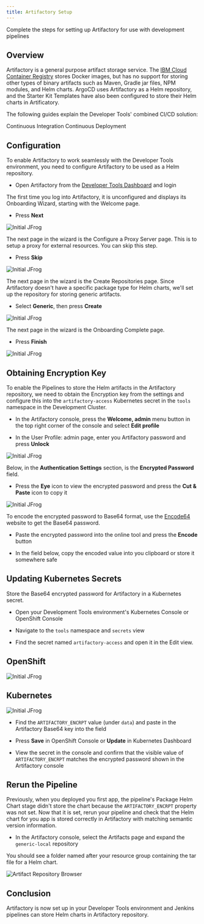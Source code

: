 ```yaml
---
title: Artifactory Setup
---
```


<PageDescription>

Complete the steps for setting up Artifactory for use with development pipelines

</PageDescription>

## Overview

Artifactory is a general purpose artifact storage service. The 
[IBM Cloud Container Registry](https://cloud.ibm.com/docs/services/Registry) 
stores Docker images, but has no support for storing other types of binary artifacts such as Maven, 
Gradle jar files, NPM modules, and Helm charts. ArgoCD uses Artifactory as a Helm repository, 
and the Starter Kit Templates have also been configured to store their Helm charts in Artificatory.

The following guides explain the Developer Tools' combined CI/CD solution:

<AnchorLinks small>
  <AnchorLink to="/guides/continuous-integration">Continuous Integration</AnchorLink>
  <AnchorLink to="/guides/continuous-deployment">Continuous Deployment</AnchorLink>
</AnchorLinks>

##  Configuration

To enable Artifactory to work seamlessly with the Developer Tools environment, you need to configure Artifactory to
be used as a Helm repository.

- Open Artifactory from the [Developer Tools Dashboard](/getting-started/dashboard) and login

The first time you log into Artifactory, it is unconfigured and displays its Onboarding Wizard, starting with the Welcome page.

- Press **Next**

<ArtDirection>

![Initial JFrog](/images/initialjfrog.png)

</ArtDirection>

The next page in the wizard is the Configure a Proxy Server page. This is to setup a proxy for external resources. You can skip this
step.

- Press **Skip**

<ArtDirection>

![Initial JFrog](/images/setupproxy.png)

</ArtDirection>

The next page in the wizard is the Create Repositories page. Since Artifactory doesn't have a specific package type for Helm charts, we'll set up the repository for storing generic artifacts.

- Select **Generic**, then press **Create**

<ArtDirection>

![Initial JFrog](/images/createrepository.png)

</ArtDirection>

The next page in the wizard is the Onboarding Complete page. 

- Press **Finish**

<ArtDirection>

![Initial JFrog](/images/completejfrog.png)

</ArtDirection>

## Obtaining Encryption Key

To enable the Pipelines to store the Helm artifacts in the Artifactory repository, we need to obtain the Encryption key
from the settings and configure this into the `artifactory-access` Kubernetes secret in the `tools` namespace in the Development Cluster.

- In the Artifactory console, press the **Welcome, admin** menu button in the top right corner of the console and select **Edit profile**

- In the User Profile: admin page, enter you Artifactory password and press **Unlock**

<ArtDirection>

![Initial JFrog](/images/jfrogapikey.png)

</ArtDirection>

Below, in the **Authentication Settings** section, is the **Encrypted Password** field.

- Press the **Eye** icon to view the encrypted password and press the **Cut & Paste** icon to copy it

<ArtDirection>

![Initial JFrog](/images/viewapikey.png)

</ArtDirection>

To encode the encrypted password to Base64 format, use the [Encode64](https://www.base64encode.org/) website to get the Base64 password.

- Paste the encrypted password into the online tool and press the **Encode** button

- In the field below, copy the encoded value into you clipboard or store it somewhere safe

## Updating Kubernetes Secrets

Store the Base64 encrypted password for Artifactory in a Kubernetes secret.

- Open your Development Tools environment's Kubernetes Console or OpenShift Console

- Navigate to the `tools` namespace and `secrets` view

- Find the secret named `artifactory-access` and open it in the Edit view.

<Row>
<Column colMd={4} colLg={5} noGutterMdLeft>

## OpenShift
<ArtDirection>


![Initial JFrog](/images/addkeytosecret.png)

</ArtDirection>

</Column>
<Column colMd={4} colLg={6} noGutterMdLeft>

## Kubernetes
<ArtDirection>

![Initial JFrog](/images/kubeaddkeytosecret.png)

</ArtDirection>

</Column>
</Row>

- Find the `ARTIFACTORY_ENCRPT` value (under `data`) and paste in the Artifactory Base64 key into the field

- Press **Save** in OpenShift Console or **Update** in Kubernetes Dashboard

- View the secret in the console and confirm that the visible value of `ARTIFACTORY_ENCRPT` matches the encrypted password shown in the Artifactory console

## Rerun the Pipeline

Previously, when you deployed you first app, the pipeline's Package Helm Chart stage didn't store the chart because 
the `ARTIFACTORY_ENCRPT` property was not set. Now that it is set, rerun your pipeline and check that the Helm chart for you app is stored correctly in Artifactory with matching semantic version information.

- In the Artifactory console, select the Artifacts page and expand the `generic-local` repository

You should see a folder named after your resource group containing the tar file for a Helm chart.

<ArtDirection>

![Artifact Repository Browser](/images/artifact-repo-browser.png)

</ArtDirection>

## Conclusion

Artifactory is now set up in your Developer Tools environment and Jenkins pipelines can store Helm charts in Artifactory repository. 
